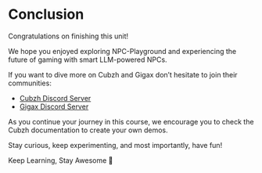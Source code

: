 # Conclusion

Congratulations on finishing this unit!

We hope you enjoyed exploring NPC-Playground and experiencing the future of gaming with smart LLM-powered NPCs. 

If you want to dive more on Cubzh and Gigax don’t hesitate to join their communities:

- [Cubzh Discord Server](https://discord.com/invite/cubzh) 
- [Gigax Discord Server](https://discord.gg/rRBSueTKXg)

As you continue your journey in this course, we encourage you to check the Cubzh documentation to create your own demos. 

Stay curious, keep experimenting, and most importantly, have fun!

Keep Learning, Stay Awesome 🤗

